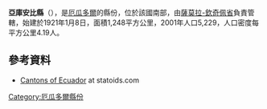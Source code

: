 '''亞庫安比縣'''（{{lang-es|Cantón Yacuambi}}），是[[厄瓜多爾|厄瓜多爾]]的縣份，位於該國南部，由[[薩莫拉-欽奇佩省|薩莫拉-欽奇佩省]]負責管轄，始建於1921年1月8日，面積1,248平方公里，2001年人口5,229，人口密度每平方公里4.19人。

==參考資料==
*[http://www.statoids.com/yec.html Cantons of Ecuador]{{Wayback|url=http://www.statoids.com/yec.html |date=20110628180130 }} at statoids.com

{{coord|3|38|04|S|78|55|41|W|type:adm2nd_source:kolossus-itwiki|display=title}}

{{厄瓜多爾縣份}}

[[Category:厄瓜多爾縣份|Category:厄瓜多爾縣份]]


{{Ecuador-geo-stub}}